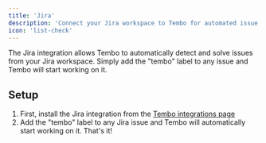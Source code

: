 ```yaml
---
title: 'Jira'
description: 'Connect your Jira workspace to Tembo for automated issue management and AI-powered solutions'
icon: 'list-check'
---
```


The Jira integration allows Tembo to automatically detect and solve issues from your Jira workspace. Simply add the "tembo" label to any issue and Tembo will start working on it.

## Setup

1. First, install the Jira integration from the [Tembo integrations page](https://app.tembo.io/integrations)
2. Add the "tembo" label to any Jira issue and Tembo will automatically start working on it. That's it!